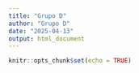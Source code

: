 ---
title: "Grupo D"
author: "Grupo D"
date: "2025-04-13"
output: html_document
---

```{r setup, include=FALSE}
knitr::opts_chunk$set(echo = TRUE)
```
